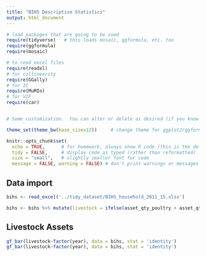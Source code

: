 ```yaml
---
title: "BIHS Descriptive Statistics"
output: html_document
---
```


```r
# load packages that are going to be used
require(tidyverse)   # this loads mosaic, ggformula, etc. too
require(ggformula)
require(mosaic)

# to read excel files
require(readxl)
# for collinearity
require(GGally)
# for IC
require(MuMIn)
# for VIF
require(car)


# Some customization.  You can alter or delete as desired (if you know what you are doing).

theme_set(theme_bw(base_size=12))     # change theme for ggplot2/ggformula

knitr::opts_chunk$set(
  echo = TRUE,      # for homework, always show R code (this is the default)
  tidy = FALSE,     # display code as typed (rather than reformatted)
  size = "small",   # slightly smaller font for code
  message = FALSE, warning = FALSE) # don't print warnings or messages in compiled document. So you MUST check them in RStudio!
```

## Data import
```r
bihs <- read_excel('../tidy_dataset/BIHS_household_2011_15.xlsx')

bihs <- bihs %>% mutate(livestock = ifelse(asset_qty_poultry + asset_qty_cattle + asset_qty_sheepgoat + asset_qty_otherlivestock > 0, 1, 0))
```

## Livestock Assets  
```r
gf_bar(livestock~factor(year), data = bihs, stat = 'identity')
gf_bar(livestock~factor(year), data = bihs, stat = 'identity')
```

